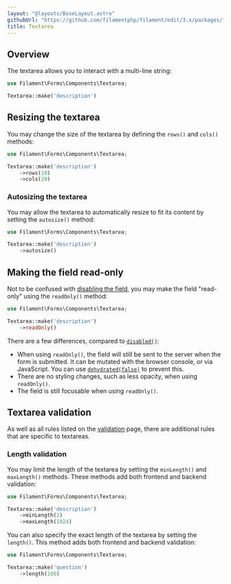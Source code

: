 ```yaml
---
layout: "@layouts/BaseLayout.astro"
githubUrl: "https://github.com/filamentphp/filament/edit/3.x/packages/forms/docs/03-fields/15-textarea.md"
title: Textarea
---
```


## Overview

The textarea allows you to interact with a multi-line string:

```php
use Filament\Forms\Components\Textarea;

Textarea::make('description')
```

<AutoScreenshot name="forms/fields/textarea/simple" alt="Textarea" version="3.x" />

## Resizing the textarea

You may change the size of the textarea by defining the `rows()` and `cols()` methods:

```php
use Filament\Forms\Components\Textarea;

Textarea::make('description')
    ->rows(10)
    ->cols(20)
```

### Autosizing the textarea

You may allow the textarea to automatically resize to fit its content by setting the `autosize()` method:

```php
use Filament\Forms\Components\Textarea;

Textarea::make('description')
    ->autosize()
```

## Making the field read-only

Not to be confused with [disabling the field](getting-started#disabling-a-field), you may make the field "read-only" using the `readOnly()` method:

```php
use Filament\Forms\Components\Textarea;

Textarea::make('description')
    ->readOnly()
```

There are a few differences, compared to [`disabled()`](getting-started#disabling-a-field):

- When using `readOnly()`, the field will still be sent to the server when the form is submitted. It can be mutated with the browser console, or via JavaScript. You can use [`dehydrated(false)`](advanced#preventing-a-field-from-being-dehydrated) to prevent this.
- There are no styling changes, such as less opacity, when using `readOnly()`.
- The field is still focusable when using `readOnly()`.

## Textarea validation

As well as all rules listed on the [validation](../validation) page, there are additional rules that are specific to textareas.

### Length validation

You may limit the length of the textarea by setting the `minLength()` and `maxLength()` methods. These methods add both frontend and backend validation:

```php
use Filament\Forms\Components\Textarea;

Textarea::make('description')
    ->minLength(2)
    ->maxLength(1024)
```

You can also specify the exact length of the textarea by setting the `length()`. This method adds both frontend and backend validation:

```php
use Filament\Forms\Components\Textarea;

Textarea::make('question')
    ->length(100)
```
